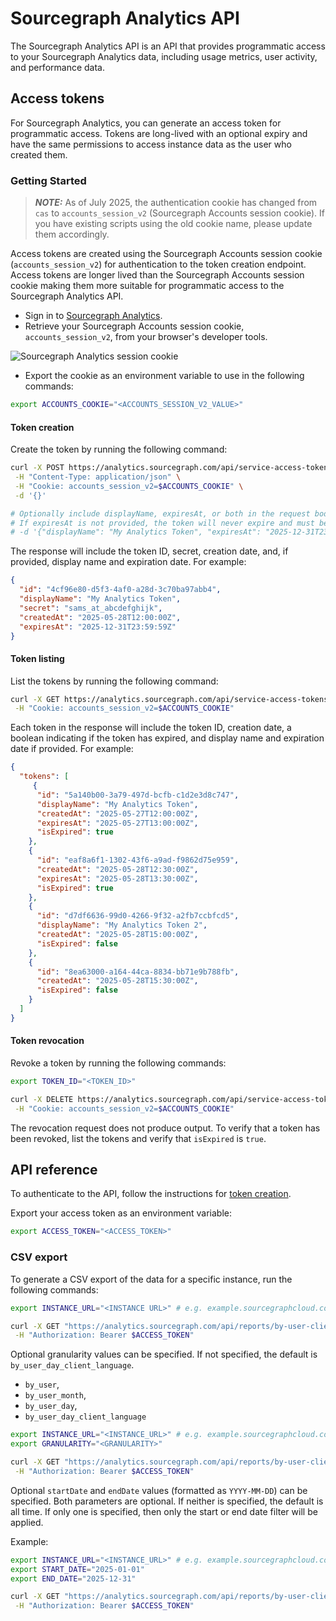 # Sourcegraph Analytics API

The Sourcegraph Analytics API is an API that provides programmatic access to your Sourcegraph Analytics data, including usage metrics, user activity, and performance data.

## Access tokens

For Sourcegraph Analytics, you can generate an access token for programmatic access. Tokens are long-lived with an optional expiry and have the same permissions to access instance data as the user who created them.

### Getting Started
> **_NOTE:_** As of July 2025, the authentication cookie has changed from `cas` to `accounts_session_v2` (Sourcegraph Accounts session cookie). If you have existing scripts using the old cookie name, please update them accordingly.

Access tokens are created using the Sourcegraph Accounts session cookie (`accounts_session_v2`) for authentication to the token creation endpoint. Access tokens are longer lived than the Sourcegraph Accounts session cookie making them more suitable for programmatic access to the Sourcegraph Analytics API.

- Sign in to [Sourcegraph Analytics](https://analytics.sourcegraph.com).
- Retrieve your Sourcegraph Accounts session cookie, `accounts_session_v2`, from your browser's developer tools.

![Sourcegraph Analytics session cookie](https://storage.googleapis.com/sourcegraph-assets/Docs/analytics-cookie.png)

- Export the cookie as an environment variable to use in the following commands:

```sh
export ACCOUNTS_COOKIE="<ACCOUNTS_SESSION_V2_VALUE>"
```

#### Token creation

Create the token by running the following command:

```sh
curl -X POST https://analytics.sourcegraph.com/api/service-access-tokens \
 -H "Content-Type: application/json" \
 -H "Cookie: accounts_session_v2=$ACCOUNTS_COOKIE" \
 -d '{}'

# Optionally include displayName, expiresAt, or both in the request body.
# If expiresAt is not provided, the token will never expire and must be revoked manually.
# -d '{"displayName": "My Analytics Token", "expiresAt": "2025-12-31T23:59:59Z"}'
```

The response will include the token ID, secret, creation date, and, if provided, display name and expiration date. For example:

```json
{
  "id": "4cf96e80-d5f3-4af0-a28d-3c70ba97abb4",
  "displayName": "My Analytics Token",
  "secret": "sams_at_abcdefghijk",
  "createdAt": "2025-05-28T12:00:00Z",
  "expiresAt": "2025-12-31T23:59:59Z"
}
```

#### Token listing

List the tokens by running the following command:

```sh
curl -X GET https://analytics.sourcegraph.com/api/service-access-tokens \
 -H "Cookie: accounts_session_v2=$ACCOUNTS_COOKIE"
```

Each token in the response will include the token ID, creation date, a boolean indicating if the token has expired, and display name and expiration date if provided. For example:

```json
{
  "tokens": [
     {
      "id": "5a140b00-3a79-497d-bcfb-c1d2e3d8c747",
      "displayName": "My Analytics Token",
      "createdAt": "2025-05-27T12:00:00Z",
      "expiresAt": "2025-05-27T13:00:00Z",
      "isExpired": true
    },
    {
      "id": "eaf8a6f1-1302-43f6-a9ad-f9862d75e959",
      "createdAt": "2025-05-28T12:30:00Z",
      "expiresAt": "2025-05-28T13:30:00Z",
      "isExpired": true
    },
    {
      "id": "d7df6636-99d0-4266-9f32-a2fb7ccbfcd5",
      "displayName": "My Analytics Token 2",
      "createdAt": "2025-05-28T15:00:00Z",
      "isExpired": false
    },
    {
      "id": "8ea63000-a164-44ca-8834-bb71e9b788fb",
      "createdAt": "2025-05-28T15:30:00Z",
      "isExpired": false
    }
  ]
}
```

#### Token revocation

Revoke a token by running the following commands:

```sh
export TOKEN_ID="<TOKEN_ID>"

curl -X DELETE https://analytics.sourcegraph.com/api/service-access-tokens/$TOKEN_ID \
 -H "Cookie: accounts_session_v2=$ACCOUNTS_COOKIE"
```

<Callout type="note">The revocation request does not produce output. To verify that a token has been revoked, list the tokens and verify that `isExpired` is `true`.</Callout>

## API reference

To authenticate to the API, follow the instructions for [token creation](#token-creation).

Export your access token as an environment variable:

```sh
export ACCESS_TOKEN="<ACCESS_TOKEN>"
```

### CSV export

To generate a CSV export of the data for a specific instance, run the following commands:

```sh
export INSTANCE_URL="<INSTANCE URL>" # e.g. example.sourcegraphcloud.com

curl -X GET "https://analytics.sourcegraph.com/api/reports/by-user-client-date?instanceURL=$INSTANCE_URL" \
 -H "Authorization: Bearer $ACCESS_TOKEN"
```

Optional granularity values can be specified. If not specified, the default is `by_user_day_client_language`.

- `by_user`,
- `by_user_month`,
- `by_user_day`,
- `by_user_day_client_language`

```sh
export INSTANCE_URL="<INSTANCE_URL>" # e.g. example.sourcegraphcloud.com
export GRANULARITY="<GRANULARITY>"

curl -X GET "https://analytics.sourcegraph.com/api/reports/by-user-client-date?instanceURL=$INSTANCE_URL&granularity=$GRANULARITY" \
 -H "Authorization: Bearer $ACCESS_TOKEN"
```

Optional `startDate` and `endDate` values (formatted as `YYYY-MM-DD`) can be specified. Both parameters are optional. If neither is specified, the default is all time. If only one is specified, then only the start or end date filter will be applied.

Example:

```sh
export INSTANCE_URL="<INSTANCE_URL>" # e.g. example.sourcegraphcloud.com
export START_DATE="2025-01-01"
export END_DATE="2025-12-31"

curl -X GET "https://analytics.sourcegraph.com/api/reports/by-user-client-date?instanceURL=$INSTANCE_URL&startDate=$START_DATE&endDate=$END_DATE" \
 -H "Authorization: Bearer $ACCESS_TOKEN"
```
